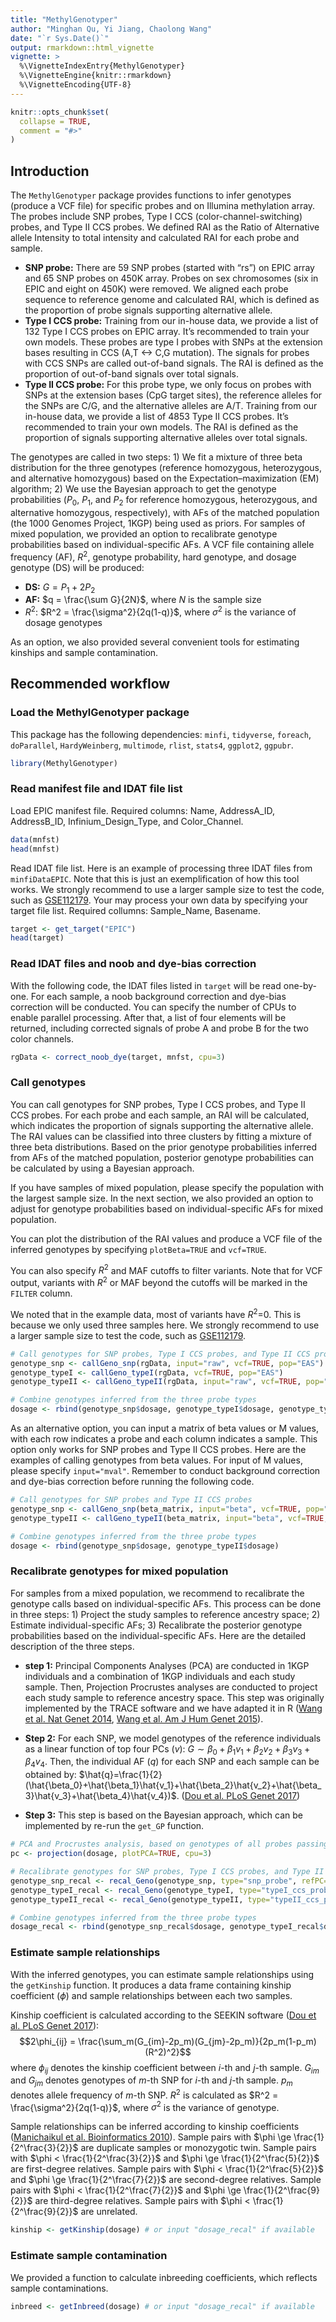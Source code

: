 ```yaml
---
title: "MethylGenotyper"
author: "Minghan Qu, Yi Jiang, Chaolong Wang"
date: "`r Sys.Date()`"
output: rmarkdown::html_vignette
vignette: >
  %\VignetteIndexEntry{MethylGenotyper}
  %\VignetteEngine{knitr::rmarkdown}
  %\VignetteEncoding{UTF-8}
---
```


```r
knitr::opts_chunk$set(
  collapse = TRUE,
  comment = "#>"
)
```

## Introduction

The `MethylGenotyper` package provides functions to infer genotypes (produce a VCF file) for specific probes and on Illumina methylation array. The probes include SNP probes, Type I CCS (color-channel-switching) probes, and Type II CCS probes. We defined RAI as the Ratio of Alternative allele Intensity to total intensity and calculated RAI for each probe and sample.

-   **SNP probe:** There are 59 SNP probes (started with "rs") on EPIC array and 65 SNP probes on 450K array. Probes on sex chromosomes (six in EPIC and eight on 450K) were removed. We aligned each probe sequence to reference genome and calculated RAI, which is defined as the proportion of probe signals supporting alternative allele.
-   **Type I CCS probe:** Training from our in-house data, we provide a list of 132 Type I CCS probes on EPIC array. It's recommended to train your own models. These probes are type I probes with SNPs at the extension bases resulting in CCS (A,T \<-\> C,G mutation). The signals for probes with CCS SNPs are called out-of-band signals. The RAI is defined as the proportion of out-of-band signals over total signals.
-   **Type II CCS probe:** For this probe type, we only focus on probes with SNPs at the extension bases (CpG target sites), the reference alleles for the SNPs are C/G, and the alternative alleles are A/T. Training from our in-house data, we provide a list of 4853 Type II CCS probes. It's recommended to train your own models. The RAI is defined as the proportion of signals supporting alternative alleles over total signals.

The genotypes are called in two steps: 1) We fit a mixture of three beta distribution for the three genotypes (reference homozygous, heterozygous, and alternative homozygous) based on the Expectation--maximization (EM) algorithm; 2) We use the Bayesian approach to get the genotype probabilities ($P_0$, $P_1$, and $P_2$ for reference homozygous, heterozygous, and alternative homozygous, respectively), with AFs of the matched population (the 1000 Genomes Project, 1KGP) being used as priors. For samples of mixed population, we provided an option to recalibrate genotype probabilities based on individual-specific AFs. A VCF file containing allele frequency (AF), $R^2$, genotype probability, hard genotype, and dosage genotype (DS) will be produced:

-   **DS:** $G = P_1 + 2P_2$
-   **AF:** $q = \frac{\sum G}{2N}$, where $N$ is the sample size
-   $R^2$: $R^2 = \frac{\sigma^2}{2q(1-q)}$, where $\sigma^2$ is the variance of dosage genotypes

As an option, we also provided several convenient tools for estimating kinships and sample contamination.

## Recommended workflow

### Load the MethylGenotyper package

This package has the following dependencies: `minfi`, `tidyverse`, `foreach`, `doParallel`, `HardyWeinberg`, `multimode`, `rlist`, `stats4`, `ggplot2`, `ggpubr`.

```r
library(MethylGenotyper)
```

### Read manifest file and IDAT file list

Load EPIC manifest file. Required columns: Name, AddressA_ID, AddressB_ID, Infinium_Design_Type, and Color_Channel.

```r
data(mnfst)
head(mnfst)
```

Read IDAT file list. Here is an example of processing three IDAT files from `minfiDataEPIC`. Note that this is just an exemplification of how this tool works. We strongly recommend to use a larger sample size to test the code, such as [GSE112179](https://www.ncbi.nlm.nih.gov/geo/query/acc.cgi?acc=GSE112179). Your may process your own data by specifying your target file list. Required collumns: Sample_Name, Basename.

```r
target <- get_target("EPIC")
head(target)
```

### Read IDAT files and noob and dye-bias correction

With the following code, the IDAT files listed in `target` will be read one-by-one. For each sample, a noob background correction and dye-bias correction will be conducted. You can specify the number of CPUs to enable parallel processing. After that, a list of four elements will be returned, including corrected signals of probe A and probe B for the two color channels.

```r
rgData <- correct_noob_dye(target, mnfst, cpu=3)
```

### Call genotypes

You can call genotypes for SNP probes, Type I CCS probes, and Type II CCS probes. For each probe and each sample, an RAI will be calculated, which indicates the proportion of signals supporting the alternative allele. The RAI values can be classified into three clusters by fitting a mixture of three beta distributions. Based on the prior genotype probabilities inferred from AFs of the matched population, posterior genotype probabilities can be calculated by using a Bayesian approach.

If you have samples of mixed population, please specify the population with the largest sample size. In the next section, we also provided an option to adjust for genotype probabilities based on individual-specific AFs for mixed population.

You can plot the distribution of the RAI values and produce a VCF file of the inferred genotypes by specifying `plotBeta=TRUE` and `vcf=TRUE`.

You can also specify $R^2$ and MAF cutoffs to filter variants. Note that for VCF output, variants with $R^2$ or MAF beyond the cutoffs will be marked in the `FILTER` column.

We noted that in the example data, most of variants have $R^2$=0. This is because we only used three samples here. We strongly recommend to use a larger sample size to test the code, such as [GSE112179](https://www.ncbi.nlm.nih.gov/geo/query/acc.cgi?acc=GSE112179).

```r
# Call genotypes for SNP probes, Type I CCS probes, and Type II CCS probes
genotype_snp <- callGeno_snp(rgData, input="raw", vcf=TRUE, pop="EAS")
genotype_typeI <- callGeno_typeI(rgData, vcf=TRUE, pop="EAS")
genotype_typeII <- callGeno_typeII(rgData, input="raw", vcf=TRUE, pop="EAS")

# Combine genotypes inferred from the three probe types
dosage <- rbind(genotype_snp$dosage, genotype_typeI$dosage, genotype_typeII$dosage)
```

As an alternative option, you can input a matrix of beta values or M values, with each row indicates a probe and each column indicates a sample. This option only works for SNP probes and Type II CCS probes. Here are the examples of calling genotypes from beta values. For input of M values, please specify `input="mval"`. Remember to conduct background correction and dye-bias correction before running the following code.

```r
# Call genotypes for SNP probes and Type II CCS probes
genotype_snp <- callGeno_snp(beta_matrix, input="beta", vcf=TRUE, pop="EAS")
genotype_typeII <- callGeno_typeII(beta_matrix, input="beta", vcf=TRUE, pop="EAS")

# Combine genotypes inferred from the three probe types
dosage <- rbind(genotype_snp$dosage, genotype_typeII$dosage)
```

### Recalibrate genotypes for mixed population

For samples from a mixed population, we recommend to recalibrate the genotype calls based on individual-specific AFs. This process can be done in three steps: 1) Project the study samples to reference ancestry space; 2) Estimate individual-specific AFs; 3) Recalibrate the posterior genotype probabilities based on the individual-specific AFs. Here are the detailed description of the three steps.

-   **step 1:** Principal Components Analyses (PCA) are conducted in 1KGP individuals and a combination of 1KGP individuals and each study sample. Then, Projection Procrustes analyses are conducted to project each study sample to reference ancestry space. This step was originally implemented by the TRACE software and we have adapted it in R ([Wang et al. Nat Genet 2014](https://www.nature.com/articles/ng.2924), [Wang et al. Am J Hum Genet 2015](http://dx.doi.org/10.1016/j.ajhg.2015.04.018)).

-   **Step 2:** For each SNP, we model genotypes of the reference individuals as a linear function of top four PCs ($v$): $G\sim\beta_0+\beta_1v_1+\beta_2v_2+\beta_3v_3+\beta_4v_4$. Then, the individual AF ($q$) for each SNP and each sample can be obtained by: $\hat{q}=\frac{1}{2}(\hat{\beta_0}+\hat{\beta_1}\hat{v_1}+\hat{\beta_2}\hat{v_2}+\hat{\beta_3}\hat{v_3}+\hat{\beta_4}\hat{v_4})$. ([Dou et al. PLoS Genet 2017](https://journals.plos.org/plosgenetics/article?id=10.1371/journal.pgen.1007021))

-   **Step 3:** This step is based on the Bayesian approach, which can be implemented by re-run the `get_GP` function.

```r
# PCA and Procrustes analysis, based on genotypes of all probes passing QC
pc <- projection(dosage, plotPCA=TRUE, cpu=3)

# Recalibrate genotypes for SNP probes, Type I CCS probes, and Type II CCS probes
genotype_snp_recal <- recal_Geno(genotype_snp, type="snp_probe", refPC=pc$refPC, studyPC=pc$studyPC)
genotype_typeI_recal <- recal_Geno(genotype_typeI, type="typeI_ccs_probe", refPC=pc$refPC, studyPC=pc$studyPC)
genotype_typeII_recal <- recal_Geno(genotype_typeII, type="typeII_ccs_probe", refPC=pc$refPC, studyPC=pc$studyPC)

# Combine genotypes inferred from the three probe types
dosage_recal <- rbind(genotype_snp_recal$dosage, genotype_typeI_recal$dosage, genotype_typeII_recal$dosage)
```

### Estimate sample relationships

With the inferred genotypes, you can estimate sample relationships using the `getKinship` function. It produces a data frame containing kinship coefficient ($\phi$) and sample relationships between each two samples.

Kinship coefficient is calculated according to the SEEKIN software ([Dou et al. PLoS Genet 2017](https://journals.plos.org/plosgenetics/article?id=10.1371/journal.pgen.1007021)):
$$2\phi_{ij} = \frac{\sum_m(G_{im}-2p_m)(G_{jm}-2p_m)}{2p_m(1-p_m)(R^2)^2}$$
where $\phi_{ij}$ denotes the kinship coefficient between $i$-th and $j$-th sample. $G_{im}$ and $G_{jm}$ denotes genotypes of $m$-th SNP for $i$-th and $j$-th sample. $p_m$ denotes allele frequency of $m$-th SNP. $R^2$ is calculated as $R^2 = \frac{\sigma^2}{2q(1-q)}$, where $\sigma^2$ is the variance of genotype.

Sample relationships can be inferred according to kinship coefficients ([Manichaikul et al. Bioinformatics 2010](https://academic.oup.com/bioinformatics/article/26/22/2867/228512)). Sample pairs with $\phi \ge \frac{1}{2^\frac{3}{2}}$ are duplicate samples or monozygotic twin. Sample pairs with $\phi < \frac{1}{2^\frac{3}{2}}$ and $\phi \ge \frac{1}{2^\frac{5}{2}}$ are first-degree relatives. Sample pairs with $\phi < \frac{1}{2^\frac{5}{2}}$ and $\phi \ge \frac{1}{2^\frac{7}{2}}$ are second-degree relatives. Sample pairs with $\phi < \frac{1}{2^\frac{7}{2}}$ and $\phi \ge \frac{1}{2^\frac{9}{2}}$ are third-degree relatives. Sample pairs with $\phi < \frac{1}{2^\frac{9}{2}}$ are unrelated.

```r
kinship <- getKinship(dosage) # or input "dosage_recal" if available
```

### Estimate sample contamination

We provided a function to calculate inbreeding coefficients, which reflects sample contaminations.

```r
inbreed <- getInbreed(dosage) # or input "dosage_recal" if available
```

